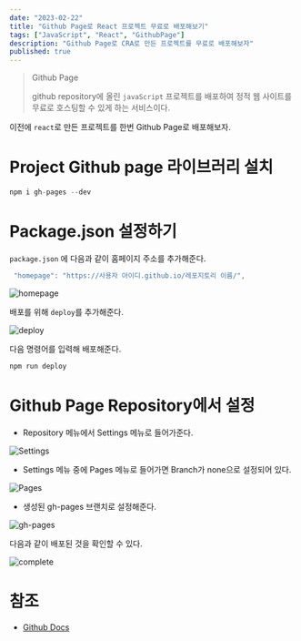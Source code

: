 ```yaml
---
date: "2023-02-22"
title: "Github Page로 React 프로젝트 무료로 배포해보기"
tags: ["JavaScript", "React", "GithubPage"]
description: "Github Page로 CRA로 만든 프로젝트를 무료로 배포해보자"
published: true
---
```


> Github Page
>
> github repository에 올린 `javaScript` 프로젝트를 배포하여 정적 웹 사이트를 무료로 호스팅할 수 있게 하는 서비스이다.

이전에 `react`로 만든 프로젝트를 한번 Github Page로 배포해보자.

# Project Github page 라이브러리 설치

```jsx
npm i gh-pages --dev
```

# Package.json 설정하기

`package.json` 에 다음과 같이 홈페이지 주소를 추가해준다.

```jsx
 "homepage": "https://사용자 아이디.github.io/레포지토리 이름/",
```

![homepage](https://user-images.githubusercontent.com/56423604/272323342-5973abc2-ae9c-4d22-b201-fa1a1670c876.png)

배포를 위해 `deploy`를 추가해준다.

![deploy](https://user-images.githubusercontent.com/56423604/272323504-ba7b0ddc-1993-48a9-b13e-5ca793903ab5.png)

다음 명령어를 입력해 배포해준다.

```bash
npm run deploy
```

# Github Page Repository에서 설정

- Repository 메뉴에서 Settings 메뉴로 들어가준다.

![Settings](https://user-images.githubusercontent.com/56423604/272323676-9d87ca38-23f0-4362-ab18-6579bb7fcb44.png)

- Settings 메뉴 중에 Pages 메뉴로 들어가면 Branch가 none으로 설정되어 있다.

![Pages](https://user-images.githubusercontent.com/56423604/272323875-8f465853-60ef-47bb-a438-971d29439e19.png)

- 생성된 gh-pages 브랜치로 설정해준다.

![gh-pages](https://user-images.githubusercontent.com/56423604/272323892-69e2bb2b-8beb-4080-94ae-34f5898749ba.png)

다음과 같이 배포된 것을 확인할 수 있다.

![complete](https://user-images.githubusercontent.com/56423604/272323908-06d51ec2-e55c-4b00-9968-f60844794012.png)

# 참조

- [Github Docs](https://docs.github.com/ko/pages)
